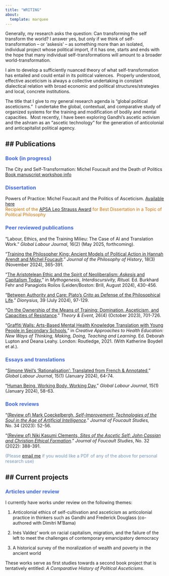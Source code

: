 ```yaml
---
title: "WRITING"
about: 
  template: marquee
---
```


Generally, my research asks the question: Can transforming the self transform the world? I answer yes, but only if we think of self-transformation – or ‘askesis’ – as something more than an isolated, individual project whose political import, if it has one, starts and ends with the hope that many individual self-transformations will amount to a broader world-transformation.

I aim to develop a sufficiently nuanced theory of what self-transformation has entailed and could entail in its political valences.  Properly understood, effective asceticism is always a collective undertaking in constant dialectical relation with broad economic and political structures/strategies and local, concrete institutions.

The title that I give to my general research agenda is "global political asceticisms."  I undertake the global, contextual, and comparative study of organized systems for the training and modification of bodily and mental capacities.  Most recently, I have been exploring Gandhi’s ascetic activism and the ashram as an "ascetic technology" for the generation of anticolonial and anticapitalist political agency.  

## **Publications**
---

### <span style="color: #4169E1">Book (in progress)</span>

The City and Self-Transformation: Michel Foucault and the Death of Politics\
<a href="https://www.mcgill.ca/lin-centre/channels/event/rgcs-william-tilleczek-book-manuscript-workshop-360190" target="_blank">Book manuscript workshop info</a>

### <span style="color: #4169E1">Dissertation</span>

Powers of Practice: Michel Foucault and the Politics of Asceticism. <a href="https://dash.harvard.edu/handle/1/37373683" target="_blank">Available here</a>\
<span style="color: #C76E00">Recipient of the <a href="https://politicalsciencenow.com/william-tilleczek-receives-the-2024-leo-strauss-award-for-powers-of-practice-michel-foucault-and-the-politics-of-asceticism/" target="_blank">APSA Leo Strauss Award</a> for Best Dissertation in a Topic of Political Philosophy</span>

### <span style="color: #4169E1">Peer reviewed publications</span>

“Labour, Ethics, and the Training Milieu: The Case of AI and Translation Work.” *Global Labour Journal*, 16(2) (May 2025, forthcoming).

“<a href="https://brill.com/view/journals/jph/18/3/article-p365_6.xml?rskey=qPuq6p&result=18" target="_blank">Training the Philosopher King: Ancient Models of Political Action in Hannah Arendt and Michel Foucault</a>.” *Journal of the Philosophy of History*, 18(3) (November 2024), 365-391.

“<a href="https://brill.com/edcollchap/book/9789004679740/BP000028.xml" target="_blank">The Aristotelean Ethic and the Spirit of Neoliberalism: *Askesis* and Capitalism Today</a>,” in *Mythogenesis, Interdiscursivity, Ritual.* Ed. Burkhard Fehr and Panagiotis Roilos (Leiden/Boston: Brill, August 2024), 430-456.

“<a href="https://ojs.library.dal.ca/dionysius/article/view/12200" target="_blank">Between Authority and Care: Plato’s *Crito* as Defense of the Philosophical Life</a>.” *Dionysius,* 39 (July 2024), 97-129.

“<a href="https://muse.jhu.edu/pub/1/article/909213" target="_blank">On the Ownership of the Means of Training: Domination, Asceticism, and Capacities of Resistance</a>.” *Theory & Event,* 26(4) (October 2023), 701-726.

“<a href="https://www.taylorfrancis.com/chapters/edit/10.4324/9781003126508-6/graffiti-walls-katherine-boydell-vanessa-sinopoli-elaine-stasiulis-brenda-gladstone-kate-tilleczek-alexandra-gibson-william-tilleczek-michael-hodgins" target="_blank">Graffiti Walls: Arts-Based Mental Health Knowledge Translation with Young People in Secondary Schools</a>,” in *Creative Approaches to Health Education: New Ways of Thinking, Making, Doing, Teaching and Learning*. Ed. Deborah Lupton and Deana Leahy. London: Routledge, 2021. (With Katherine Boydell et al.).

### <span style="color: #4169E1">Essays and translations</span>

“<a href="https://mulpress.mcmaster.ca/globallabour/article/view/5739" target="_blank">Simone Weil’s ‘Rationalisation’: Translated from French & Annotated</a>,” *Global Labour Journal*, 15(1) (January 2024), 64-74.

“<a href="https://mulpress.mcmaster.ca/globallabour/article/view/5738" target="_blank">Human Being, Working Body, Working Day</a>,” *Global Labour Journal*, 15(1) (January 2024), 58-63.

### <span style="color: #4169E1">Book reviews</span>

“<a href="https://rauli.cbs.dk/index.php/foucault-studies/article/view/6935" target="_blank">(Review of) Mark Coeckelbergh, *Self-Improvement: Technologies of the Soul in the Age of Artificial Intelligence*</a>.” *Journal of Foucault Studies,* No. 34 (2023): 52-56.

“<a href="https://rauli.cbs.dk/index.php/foucault-studies/article/view/6708" target="_blank">(Review of) Niki Kasumi Clements, *Sites of the Ascetic Self: John Cassian and Christian Ethical Formation*</a>.” *Journal of Foucault Studies*, No. 32 (2022): 388-391.


<span style="color: #7393B3">(Please <a href="contact.qmd" target="_blank">email me</a> if you would like a PDF of any of the above for personal research use)</span>

## **Current projects**
---

### <span style="color: #4169E1">Articles under review</span>

I currently have works under review on the following themes:

1.  Anticolonial ethics of self-cultivation and asceticism as anticolonial practice in thinkers such as Gandhi and Frederick Douglass (co-authored with Dimitri M’Bama)

2.  Inés Valdez’ work on racial capitalism, migration, and the failure of the left to meet the challenges of contemporary emancipatory democracy

3.  A historical survey of the moralization of wealth and poverty in the ancient world

These works serve as first studies towards a second book project that is tentatively entitled: *A Comparative History of Political Asceticisms*.
